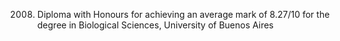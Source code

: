 2008. Diploma with Honours for achieving an average mark of 8.27/10 for the degree in Biological Sciences, University of Buenos Aires

